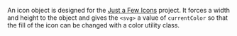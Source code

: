 
An icon object is designed for the [Just a Few Icons](http://justafewicons.co/) project. It forces a width and height to the object and gives the `<svg>` a value of `currentColor` so that the fill of the icon can be changed with a color utility class.

<Snippet component={Icons} snippet={snippet} />
